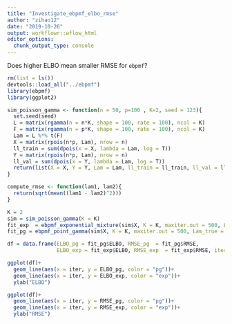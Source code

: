 ```yaml
---
title: "Investigate_ebpmf_elbo_rmse"
author: "zihao12"
date: "2019-10-26"
output: workflowr::wflow_html
editor_options:
  chunk_output_type: console
---
```


Does higher ELBO mean smaller RMSE for `ebpmf`?

```r
rm(list = ls())
devtools::load_all("../ebpmf")
library(ebpmf)
library(ggplot2)

```


```r
sim_poisson_gamma <- function(n = 50, p=100 , K=2, seed = 123){
  set.seed(seed)
  L = matrix(rgamma(n = n*K, shape = 100, rate = 100), ncol = K)
  F = matrix(rgamma(n = p*K, shape = 100, rate = 100), ncol = K)
  Lam = L %*% t(F)
  X = matrix(rpois(n*p, Lam), nrow = n)
  ll_train = sum(dpois(x = X, lambda = Lam, log = T))
  Y = matrix(rpois(n*p, Lam), nrow = n)
  ll_val = sum(dpois(x = Y, lambda = Lam, log = T))
  return(list(X = X, Y = Y, Lam = Lam, ll_train = ll_train, ll_val = ll_val))
}

compute_rmse <- function(lam1, lam2){
  return(sqrt(mean((lam1 - lam2)^2)))
}
```

```r
K = 2
sim = sim_poisson_gamma(K = K)
fit_exp  = ebpmf_exponential_mixture(sim$X, K = K, maxiter.out = 500, Lam_true = sim$Lam)
fit_pg = ebpmf_point_gamma(sim$X, K = K, maxiter.out = 500, Lam_true = sim$Lam)

df = data.frame(ELBO_pg = fit_pg$ELBO, RMSE_pg  = fit_pg$RMSE,
                ELBO_exp = fit_exp$ELBO, RMSE_exp  = fit_exp$RMSE, iter = 1:length(fit_pg$RMSE))
```

```r
ggplot(df)+
  geom_line(aes(x = iter, y = ELBO_pg, color = "pg"))+
  geom_line(aes(x = iter, y = ELBO_exp, color = "exp"))+
  ylab("ELBO")

ggplot(df)+
  geom_line(aes(x = iter, y = RMSE_pg, color = "pg"))+
  geom_line(aes(x = iter, y = RMSE_exp, color = "exp"))+
  ylab("RMSE")
```




